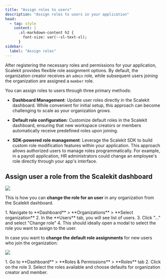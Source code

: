 ```yaml
---
title: "Assign roles to users"
description: "Assign roles to users in your application"
head:
  - tag: style
    content: |
      .sl-markdown-content h2 {
        font-size: var(--sl-text-xl);
      }
sidebar:
  label: "Assign roles"
---
```



After registering the necessary roles and permissions for your application, Scalekit provides flexible role assignment options. By default, the organization creator receives an `admin` role, while subsequent users joining the organization are assigned a `member` role.

You can assign roles to users through three primary methods:

- **Dashboard Management**: Update user roles directly in the Scalekit dashboard. While convenient for initial setup, this approach can become challenging to scale as your organization grows.


- **Default role configuration**: Customize default roles in the Scalekit dashboard, ensuring that new workspace creators or members automatically receive predefined roles upon joining.

- **SDK-powered role management**: Leverage the Scalekit SDK to build custom role modification features within your application. This approach allows authorized users to manage roles programmatically. For example, in a payroll application, HR administrators could change an employee's role directly through your app's interface.



## Assign user a role from the Scalekit dashboard

![](@/assets/docs/assign-roles/change-role.png)


This is how you can **change the role for an user** in any organization from the Scalekit dashboard.

<Steps>
1. Navigate to **Dashboard** > **Organizations** > **Select organization**
2. In the **Users** tab, you will see list of users.
3. Click "..." and select "Change role"
4. This should ideally open a modal to select the role you want to assign to the user.
</Steps>


In case you want to **change the default role assignments** for new users who join the organization:

![](@/assets/docs/assign-roles/change-default-roles.png)

<Steps>
1. Go to **Dashboard** > **Roles & Permissions** > **Roles** tab
2. Click on the role
3. Select the roles available and choose defaults for organization creator and member.
</Steps>
